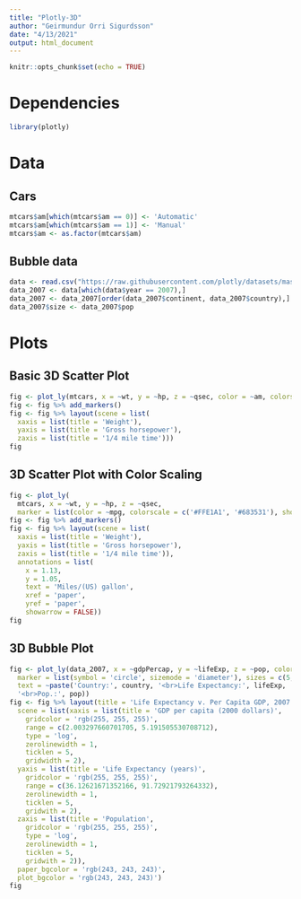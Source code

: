 ---
title: "Plotly-3D"
author: "Geirmundur Orri Sigurdsson"
date: "4/13/2021"
output: html_document
---

```{r setup, include=FALSE}
knitr::opts_chunk$set(echo = TRUE)
```

# Dependencies

```{r dependencies}
library(plotly)
```

# Data

## Cars

```{r cars data}
mtcars$am[which(mtcars$am == 0)] <- 'Automatic'
mtcars$am[which(mtcars$am == 1)] <- 'Manual'
mtcars$am <- as.factor(mtcars$am)
```

## Bubble data

```{r bubble data}
data <- read.csv("https://raw.githubusercontent.com/plotly/datasets/master/gapminderDataFiveYear.csv")
data_2007 <- data[which(data$year == 2007),]
data_2007 <- data_2007[order(data_2007$continent, data_2007$country),]
data_2007$size <- data_2007$pop
```

# Plots

## Basic 3D Scatter Plot

```{r figure cars}
fig <- plot_ly(mtcars, x = ~wt, y = ~hp, z = ~qsec, color = ~am, colors = c('#BF382A', '#0C4B8E'))
fig <- fig %>% add_markers()
fig <- fig %>% layout(scene = list(
  xaxis = list(title = 'Weight'),
  yaxis = list(title = 'Gross horsepower'),
  zaxis = list(title = '1/4 mile time')))
fig
```

## 3D Scatter Plot with Color Scaling

```{r figure cars scaling}
fig <- plot_ly(
  mtcars, x = ~wt, y = ~hp, z = ~qsec,
  marker = list(color = ~mpg, colorscale = c('#FFE1A1', '#683531'), showscale = TRUE))
fig <- fig %>% add_markers()
fig <- fig %>% layout(scene = list(
  xaxis = list(title = 'Weight'),
  yaxis = list(title = 'Gross horsepower'),
  zaxis = list(title = '1/4 mile time')),
  annotations = list(
    x = 1.13,
    y = 1.05,
    text = 'Miles/(US) gallon',
    xref = 'paper',
    yref = 'paper',
    showarrow = FALSE))
fig
```

## 3D Bubble Plot

```{r figure bubble}
fig <- plot_ly(data_2007, x = ~gdpPercap, y = ~lifeExp, z = ~pop, color = ~continent, size = ~size, colors = colors,
  marker = list(symbol = 'circle', sizemode = 'diameter'), sizes = c(5, 150),
  text = ~paste('Country:', country, '<br>Life Expectancy:', lifeExp, '<br>GDP:', gdpPercap,
  '<br>Pop.:', pop))
fig <- fig %>% layout(title = 'Life Expectancy v. Per Capita GDP, 2007',
  scene = list(xaxis = list(title = 'GDP per capita (2000 dollars)',
    gridcolor = 'rgb(255, 255, 255)',
    range = c(2.003297660701705, 5.191505530708712),
    type = 'log',
    zerolinewidth = 1,
    ticklen = 5,
    gridwidth = 2),
  yaxis = list(title = 'Life Expectancy (years)',
    gridcolor = 'rgb(255, 255, 255)',
    range = c(36.12621671352166, 91.72921793264332),
    zerolinewidth = 1,
    ticklen = 5,
    gridwith = 2),
  zaxis = list(title = 'Population',
    gridcolor = 'rgb(255, 255, 255)',
    type = 'log',
    zerolinewidth = 1,
    ticklen = 5,
    gridwith = 2)),
  paper_bgcolor = 'rgb(243, 243, 243)',
  plot_bgcolor = 'rgb(243, 243, 243)')
fig
```
